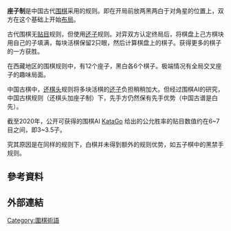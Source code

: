 {{Expand|time=2012-01-22T11:34:14+00:00 }}
'''座子制'''是中国古代[[围棋|围棋]]采用的规则。即在开局前放两黑两白于对角星的位置上，双方在这个基础上开始[[布局_(围棋)|布局]]。
{{棋盘
<!--     A B C D E F G H J K L M N O P Q R S T-->
<!-- 19 -->| | | | | | | | | | | | | | | | | | | 
<!-- 18 -->| | | | | | | | | | | | | | | | | | | 
<!-- 17 -->| | | | | | | | | | | | | | | | | | | 
<!-- 16 -->| | | |w| | | | | |x| | | | | |b| | | 
<!-- 15 -->| | | | | | | | | | | | | | | | | | | 
<!-- 14 -->| | | | | | | | | | | | | | | | | | | 
<!-- 13 -->| | | | | | | | | | | | | | | | | | | 
<!-- 12 -->| | | | | | | | | | | | | | | | | | | 
<!-- 11 -->| | | | | | | | | | | | | | | | | | | 
<!-- 10 -->| | | |x| | | | | |x| | | | | |x| | | 
<!--  9 -->| | | | | | | | | | | | | | | | | | | 
<!--  8 -->| | | | | | | | | | | | | | | | | | | 
<!--  7 -->| | | | | | | | | | | | | | | | | | | 
<!--  6 -->| | | | | | | | | | | | | | | | | | | 
<!--  5 -->| | | | | | | | | | | | | | | | | | | 
<!--  4 -->| | | |b| | | | | |x| | | | | |w| | | 
<!--  3 -->| | | | | | | | | | | | | | | | | | | 
<!--  2 -->| | | | | | | | | | | | | | | | | | | 
<!--  1 -->| | | | | | | | | | | | | | | | | | | 
<!--     A B C D E F G H J K L M N O P Q R S T-->|20}}

古代围棋无[[贴目|贴目]]规则，但使用[[还子|还子]]规则。对弈双方认定终局后，将棋盘上己方棋块用自己的子填满，每块活棋保留2只眼，然后计算棋盘上的棋子。获得更多的棋子的一方获胜。

在西藏地区的围棋规则中，有12个座子，黑白各6个棋子。极端情况有全局交叉座子的趣味局面。

中国古棋中，[[还棋头|还棋头]]规则将多块活棋的[[还子|还子]]负担稍稍加大。但经过围棋AI的研究，中国古棋规则（还棋头加座子制）下，先手方仍然保有先手优势（中国古谱是白先）。

截至2020年，公开可获得的围棋AI [[KataGo|KataGo]] 给出的公允胜率的贴目数值约在6~7目之间，即3~3.5子。

究其原因是在同样的规则下，白棋并未得到额外的规则优势，如五子棋中的黑禁手规则。

==參考資料==

==外部連結==
[[Category:圍棋術語|Category:圍棋術語]]
{{Board-stub}}